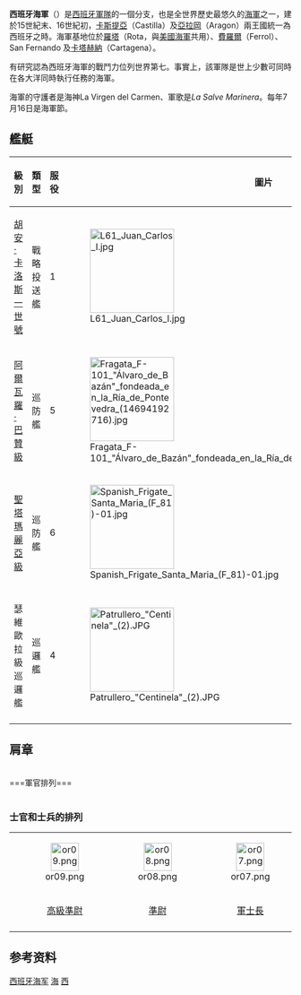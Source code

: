{{多個問題|
{{Request translation|es}}
{{Expand|time=2015-09-17T12:26:22+00:00}}
{{更新|time=2019-04-16}}
}}
{{noteTA
|T=zh-hans:西班牙海军;zh-hant:西班牙海軍;zh-tw:西班牙海軍;
|1=zh-hans:卡斯蒂利亚;zh-hant:卡斯蒂利亞;zh-tw:卡斯提亞;
}}
{{Infobox military unit
|unit_name=西班牙海軍
|image=Emblem of the Spanish Navy.svg|image_size=100px
|caption=
|dates=13世紀 - 至今
|country=[[西班牙|西班牙]]
|allegiance=|branch=[[西班牙軍隊|西班牙軍隊]]|type=[[海軍|海軍]]
|role=
|size = 20,838名人員（2016年）<ref>{{cite web|url=http://www.lamoncloa.gob.es/espana/eh15/defensa/Paginas/index.aspx|title=España Hoy 2016-2016|work=lamoncloa.gob.es|accessdate=27 May 2017|language=es|archive-url=https://web.archive.org/web/20170510184930/http://www.lamoncloa.gob.es/espana/eh15/defensa/Paginas/index.aspx|archive-date=2017-05-10|dead-url=no}}</ref><br />138艘船艦<br />59架飛機<ref>{{Cite web|url=http://armada.mde.es/mardigital/documentos-institucionales/LOBA2018.pdf|title=Official list of ships of the Spanish Navy 2018|author=Spanish Navy|date=October 2018|archive-url=https://web.archive.org/web/20181230081016/http://armada.mde.es/mardigital/documentos-institucionales/LOBA2018.pdf|archive-date=2018-12-30|access-date=2020-02-09|dead-url=no}}</ref><ref name="WAF2016">{{cite journal|title=World Air Forces 2016|journal=Flightglobal|page=29|url=https://www.flightglobal.com/asset/6297/waf/|accessdate=8 December 2016|archive-url=https://web.archive.org/web/20160624173459/https://www.flightglobal.com/asset/6297/waf/|archive-date=2016-06-24|dead-url=no}}</ref>
|command_structure=[[國防部_(西班牙)|國防部]]
|garrison=[[Rota,_Spain|Rota]], Arsenal de Ferrol, Arsenal de Cartagena, EN Mahón, Arsenal de Las Palmas, Arsenal de Cádiz
|garrison_label=
|nickname=
|patron=Virgen del Carmen
|motto=|colors=|colors_label=
|march=Himno de la Escuela Naval (José María Pemán)
|mascot=|equipment=|equipment_label=|battles=
|anniversaries=7月16日
|decorations=|battle_honours=|disbanded=
|flying_hours=
|website={{URL|http://www.armada.mde.es}}
<!-- Commanders -->
|commander1=[[國王|國王]][[菲利普六世|菲利普六世]]|commander1_label=最高統帥（名義上）
|commander2=西班牙首相|commander2_label=總司令
|commander3=国防部长|commander3_label=最高指揮官
|commander4=[[Manuel_Rebollo_García|Manuel Rebollo García]]|commander4_label=海军作战部长（海军参谋长）
|commander5=Chief of the Armed Forces (Jefe de Estado Mayor de la Defensa)|commander5_label=Chief during operational deployments
|commander6=Chief of the Navy (Jefe de Estado Mayor de la Armada)|commander6_label=Chief during non-operational periods
|notable_commanders=Admiral Cristóbal Colón, Admiral Álvaro de Bazán
<!-- Insignia -->
|identification_symbol=[[Image:Naval_Jack_of_Spain.svg|100px]]|identification_symbol_label=海軍艦艏旗|identification_symbol_2=[[File:Flag_of_Spain.svg|150px]]|identification_symbol_2_label=海軍軍旗|identification_symbol_3=|identification_symbol_3_label=|identification_symbol_4=|identification_symbol_4_label=
<!-- Aircraft -->
|aircraft_attack=[[AV-8攻擊機|海獵鷹 AV-8B/B+]]|aircraft_bomber=|aircraft_electronic=|aircraft_fighter=|aircraft_helicopter=Sikorsky SH60 SeaHawk|aircraft_helicopter_attack=|aircraft_helicopter_cargo=Sikorsky SeaKing|aircraft_helicopter_multirole=Augusta Bell 212|aircraft_helicopter_observation=|aircraft_helicopter_transport=|aircraft_helicopter_utility=|aircraft_interceptor=|aircraft_patrol=[[P-3獵戶座海上巡邏機|P3 Orion]]|aircraft_recon=|aircraft_trainer=Hughes 500|aircraft_transport=Cessna Citation
}}

'''西班牙海軍'''（{{lang-es|La Armada Española}}）是[[西班牙|西班牙]][[西班牙武装力量|軍隊]]的一個分支，也是全世界歷史最悠久的[[海軍|海軍]]之一，建於15世紀末、16世紀初，[[卡斯提亞|卡斯提亞]]（Castilla）及[[亞拉岡王國|亞拉岡]]（Aragon）兩王國統一為西班牙之時。海軍基地位於[[羅塔海軍基地|羅塔]]（Rota，與[[美國海軍|美國海軍]]共用）、[[費羅爾|費羅爾]]（Ferrol）、San Fernando 及[[卡塔赫納_(西班牙)|卡塔赫納]]（Cartagena）。

有研究認為西班牙海軍的戰鬥力位列世界第七。事實上，該軍隊是世上少數可同時在各大洋同時執行任務的海軍。

海軍的守護者是海神La Virgen del Carmen、軍歌是''La Salve Marinera''。每年7月16日是海軍節。

==艦艇==
{| class="sortable wikitable"
|-
!級別
!類型
!服役
!圖片
!備註
|-
|[[胡安·卡洛斯一世號戰略投射艦|胡安·卡洛斯一世號]]
|戰略投送艦
|1
|[[File:L61_Juan_Carlos_I.jpg|150px]]
|屬[[兩棲突擊艦|兩棲突擊艦]]類別
|-
|[[阿爾瓦羅·巴贊級巡防艦|阿爾瓦羅·巴贊級]]
|巡防艦
|5
|[[File:Fragata_F-101_"Álvaro_de_Bazán"_fondeada_en_la_Ría_de_Pontevedra_(14694192716).jpg|150px]]
|屬[[神盾艦|神盾艦]]類別
|-
|[[聖塔瑪麗亞級巡防艦|聖塔瑪麗亞級]]
|巡防艦
|6
|[[File:Spanish_Frigate_Santa_Maria_(F_81)-01.jpg|150px]]
|
|-
| 瑟維歐拉級巡邏艦
|巡邏艦
|4
|[[File:Patrullero_"Centinela"_(2).JPG|150px]]
|
|-
|}

==肩章==

































<br />
===軍官排列===
{| style="border:1px solid #8888aa; background-color:#f7f8ff; padding:5px; font-size:95%; margin: 0px 12px 12px 0px;"
|-
|- bgcolor="#CCCCCC"
!'''NATO Code'''||colspan=1|OF-10||colspan=1|OF-9||colspan=1|OF-8||colspan=1|OF-7||colspan=1|OF-6||colspan=1|OF-5||colspan=1|OF-4||colspan=1|OF-3||colspan=1|OF-2||colspan=2|OF-1||colspan=2|OF(D)||colspan=2|Student Officer
|-
|-
|align="center" rowspan=2| '''[[Image:Flag_of_Spain.svg|30px]] [[西班牙|西班牙]]'''<br />
|align="center" colspan=1| [[Image:of10.png|50px]]
|align="center" colspan=1| [[Image:of09.png|50px]]
|align="center" colspan=1| [[Image:of08.png|50px]]
|align="center" colspan=1| [[Image:of07.png|50px]]
|align="center" colspan=1| [[Image:of06.png|50px]]
|align="center" colspan=1| [[Image:of05.png|50px]]
|align="center" colspan=1| [[Image:of04.png|50px]]
|align="center" colspan=1| [[Image:of03.png|50px]]
|align="center" colspan=1| [[Image:of02.png|50px]]
|align="center" colspan=1| [[Image:of01.png|50px]]
|align="center" colspan=1| [[Image:of00.png|50px]]
|align="center" colspan=1| [[Image:ca3.png|50px]]
|align="center" colspan=1| [[Image:ca2.png|50px]]
|align="center" colspan=1| [[Image:ca1.png|50px]]
|align="center" colspan=2| [[Image:ca0.png|50px]]
|- rowspan="2"
|- align="center"
|align="center" colspan=1|Capitán General
|align="center" colspan=1|Almirante General
|align="center" colspan=1|Almirante
|align="center" colspan=1|Vicealmirante
|align="center" colspan=1|Contraalmirante
|align="center" colspan=1|Capitán de Navío
|align="center" colspan=1|Capitán de Fragata
|align="center" colspan=1|Capitán de Corbeta
|align="center" colspan=1|Teniente de Navío
|align="center" colspan=1|Alférez de Navío 
|align="center" colspan=1|Alférez de Fragata
|align="center" colspan=1|Guardiamarina 2º
|align="center" colspan=1|Guardiamarina 1º
|align="center" colspan=1|Alumno 2º
|align="center" colspan=1|Alumno 1º
|-
|-
|align="center"|對應
|align="center"|[[海軍元帥|海軍元帥]]
|align="center"|[[一級上將|海軍一級上將]]
|align="center"|[[海軍上將|海軍上將]]
|align="center"|[[海军中将|海軍中將]]
|align="center"|[[海军少将|海軍少將]]
|align="center"|[[海軍上校|海軍上校]]
|align="center"|[[海軍中校|海軍中校]]
|align="center"|[[海軍少校|海軍少校]]
|align="center"|[[海軍上尉|海軍上尉]]
|align="center"|[[海軍中尉|海軍中尉]]
|align="center"|[[海軍少尉|海軍少尉]]
|align="center"|一級見習生
|align="center"|二級見習生
|align="center"|一級士官生
|align="center"|二級士官生
|colspan=10|
|-
|}

===士官和士兵的排列===
<noinclude>
{| style="border:1px solid #8888aa; background-color:#f7f8ff; padding:5px; font-size:95%; margin: 0px 12px 12px 0px;"

|-
|align="center" rowspan=2| '''{{flagcountry|Spain}}'''<br>
|align="center" colspan=3| [[Image:or09.png|50px]]
|align="center" colspan=3| [[Image:or08.png|50px]]
|align="center" colspan=2| [[Image:or07.png|50px]]
|align="center" colspan=2| [[Image:or06.png|50px]]
|align="center" colspan=6| [[Image:or05.png|50px]]
|align="center" colspan=3| [[Image:or04.png|50px]]
|align="center" colspan=2| [[Image:or03.png|50px]]
|align="center" colspan=2| [[Image:or02.png|50px]]
|align="center" colspan=2| [[Image:or01.png|50px]]
|align="center" colspan=3| [[Image:or00.png|50px]]
|-
|align="center" colspan=3|[[准尉|高級準尉]]
|align="center" colspan=3|[[准尉|準尉]]
|align="center" colspan=2|[[軍士長|軍士長]]
|align="center" colspan=2|[[上士|上士]]
|align="center" colspan=6|[[中士|中士]]
|align="center" colspan=3|[[下士|頭等下士]]
|align="center" colspan=2|[[下士|一等下士]]
|align="center" colspan=2|[[下士|下士]]
|align="center" colspan=2|[[上等兵|上等兵]]
|align="center" colspan=3|[[列兵|列兵]]
|-
|}

==参考资料==
{{Reflist}}

{{欧洲题目|海军}}

[[Category:西班牙海军|]]
[[Category:西班牙軍事|海]]
[[Category:各國海軍|西]]